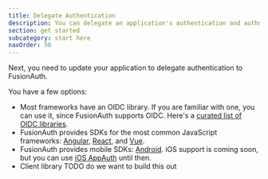 ```yaml
---
title: Delegate Authentication
description: You can delegate an application's authentication and authorization needs to FusionAuth using the Authorization Code grant.
section: get started
subcategory: start here
navOrder: 50
---
```


Next, you need to update your application to delegate authentication to FusionAuth. 

You have a few options:

* Most frameworks have an OIDC library. If you are familiar with one, you can use it, since FusionAuth supports OIDC. Here's a [curated list of OIDC libraries](https://oauth.net/code/).
* FusionAuth provides SDKs for the most common JavaScript frameworks: [Angular](/docs/sdks/angular-sdk), [React](/docs/sdks/react-sdk), and [Vue](/docs/sdks/vue-sdk).
* FusionAuth provides mobile SDKs: [Android](/docs/sdks/android-sdk). iOS support is coming soon, but you can use [iOS AppAuth](https://github.com/openid/AppAuth-iOS) until then.
* Client library TODO do we want to build this out

